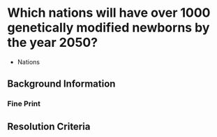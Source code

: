 # Which nations will have over 1000 genetically modified newborns by the year 2050?

* Nations

## Background Information

### Fine Print

## Resolution Criteria
